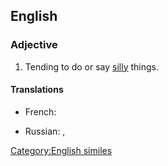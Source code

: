 ==English==

===Adjective===
{{en-adj|-}}

# Tending to do or say [[silly]] things.

====Translations====
{{trans-top|silly}}
* French: {{t+|fr|con comme un balai}} {{qualifier|vulgar}}
{{trans-mid}}
* Russian: {{t|ru|тупо́й, как про́бка}}, {{t|ru|тупо́й, как ва́ленок}}
{{trans-bottom}}

[[Category:English similes]]